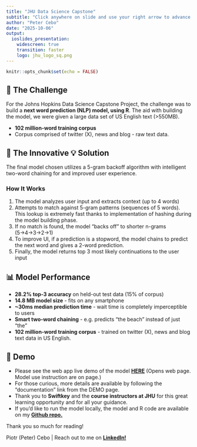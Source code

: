 ```yaml
---
title: "JHU Data Science Capstone"
subtitle: "Click anywhere on slide and use your right arrow to advance! →"
author: "Peter Cebo"
date: "2025-10-06"
output: 
  ioslides_presentation:
    widescreen: true
    transition: faster      
    logo: jhu_logo_sq.png       
---
```

```r
knitr::opts_chunk$set(echo = FALSE)
```

## 📱 The Challenge

For the Johns Hopkins Data Science Capstone Project, the challenge was to build a **next word prediction (NLP) model, using R**. The aid with building the model, we were given a large data set of US English text (>550MB).

- **102 million-word training corpus** 
- Corpus comprised of twitter (X), news and blog - raw text data.

## 🔧 The Innovative 💡 Solution

The final model chosen  utilizes a 5-gram backoff algorithm with intelligent two-word chaining for and improved user experience. 

### How It Works

1. The model analyzes user input and extracts context (up to 4 words)
2. Attempts to match against 5-gram patterns (sequences of 5 words). This lookup is extremely fast thanks to implementation of hashing during the model building phase.
3. If no match is found, the model "backs off" to shorter n-grams (5→4→3→2→1)
4. To improve UI, if a prediction is a stopword, the model chains to predict the next word and gives a 2-word prediction.
5. Finally, the model returns top 3 most likely continuations to the user input

## 📊 Model Performance

- **28.2% top-3 accuracy** on held-out test data (15% of corpus)
- **14.8 MB model size** - fits on any smartphone
- **~30ms median prediction time** - wait time is completely imperceptible to users
- **Smart two-word chaining** - e.g. predicts "the beach" instead of just "the"
- **102 million-word training corpus** - trained on twitter (X), news and blog text data in US English.

## 🚀 Demo

- Please see the web app live demo of the model [**HERE**](https://petercebo.shinyapps.io/CAPSTONE_R_PROJ/) (Opens web page. Model use instruction are on page.)
- For those curious, more details are available by following the "documentation" link from the DEMO page.
- Thank you to **Swiftkey** and the **course instructors at JHU** for this great learning opportunity and for all your guidance.
- If you'd like to run the model locally, the model and R code are available on my [**Github repo.**](https://github.com/pcebo/CAPSTONE_R_PROJ)

Thank you so much for reading!

Piotr (Peter) Cebo | Reach out to me on [**LinkedIn!**](https://www.linkedin.com/in/petercebo/)  

